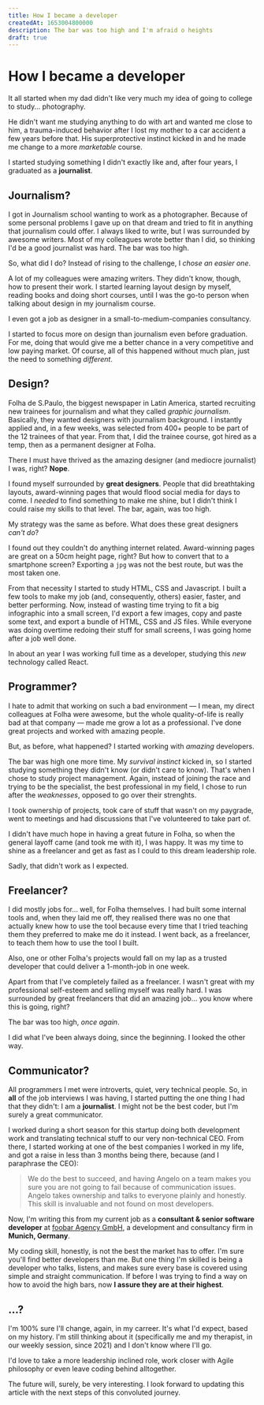 ```yaml
---
title: How I became a developer
createdAt: 1653004800000
description: The bar was too high and I'm afraid o heights
draft: true
---
```


# How I became a developer

It all started when my dad didn't like very much my idea of going to college to study... photography.

He didn't want me studying anything to do with art and wanted me close to him, a trauma-induced behavior after I lost my mother to a car accident a few years before that. His superprotective instinct kicked in and he made me change to a more _marketable_ course.

I started studying something I didn't exactly like and, after four years, I graduated as a **journalist**.

## Journalism?

I got in Journalism school wanting to work as a photographer. Because of some personal problems I gave up on that dream and tried to fit in anything that journalism could offer. I always liked to write, but I was surrounded by awesome writers. Most of my colleagues wrote better than I did, so thinking I'd be a good journalist was hard. The bar was too high.

So, what did I do? Instead of rising to the challenge, I _chose an easier one_.

A lot of my colleagues were amazing writers. They didn't know, though, how to present their work. I started learning layout design by myself, reading books and doing short courses, until I was the go-to person when talking about design in my journalism course.

I even got a job as designer in a small-to-medium-companies consultancy.

I started to focus more on design than journalism even before graduation. For me, doing that would give me a better chance in a very competitive and low paying market. Of course, all of this happened without much plan, just the need to something _different_.

## Design?

Folha de S.Paulo, the biggest newspaper in Latin America, started recruiting new trainees for journalism and what they called _graphic journalism_. Basically, they wanted designers with journalism background. I instantly applied and, in a few weeks, was selected from 400+ people to be part of the 12 trainees of that year. From that, I did the trainee course, got hired as a temp, then as a permanent designer at Folha.

There I must have thrived as the amazing designer (and mediocre journalist) I was, right? **Nope**.

I found myself surrounded by **great designers**. People that did breathtaking layouts, award-winning pages that would flood social media for days to come. I _needed_ to find something to make me shine, but I didn't think I could raise my skills to that level. The bar, again, was too high.

My strategy was the same as before. What does these great designers _can't do_?

I found out they couldn't do anything internet related. Award-winning pages are great on a 50cm height page, right? But how to convert that to a smartphone screen? Exporting a `jpg` was not the best route, but was the most taken one.

From that necessity I started to study HTML, CSS and Javascript. I built a few tools to make my job (and, consequently, others) easier, faster, and better performing. Now, instead of wasting time trying to fit a big infographic into a small screen, I'd export a few images, copy and paste some text, and export a bundle of HTML, CSS and JS files. While everyone was doing overtime redoing their stuff for small screens, I was going home after a job well done.

In about an year I was working full time as a developer, studying this _new_ technology called React.

## Programmer?

I hate to admit that working on such a bad environment — I mean, my direct colleagues at Folha were awesome, but the whole quality-of-life is really bad at that company — made me grow a lot as a professional. I've done great projects and worked with amazing people.

But, as before, what happened? I started working with _amazing_ developers.

The bar was high one more time. My _survival instinct_ kicked in, so I started studying something they didn't know (or didn't care to know). That's when I chose to study project management. Again, instead of joining the race and trying to be the specialist, the best professional in my field, I chose to run after the _weaknesses_, opposed to go over their strenghts.

I took ownership of projects, took care of stuff that wasn't on my paygrade, went to meetings and had discussions that I've volunteered to take part of.

I didn't have much hope in having a great future in Folha, so when the general layoff came (and took me with it), I was happy. It was my time to shine as a freelancer and get as fast as I could to this dream leadership role.

Sadly, that didn't work as I expected.

## Freelancer?

I did mostly jobs for... well, for Folha themselves. I had built some internal tools and, when they laid me off, they realised there was no one that actually knew how to use the tool because every time that I tried teaching them they preferred to make me do it instead. I went back, as a freelancer, to teach them how to use the tool I built.

Also, one or other Folha's projects would fall on my lap as a trusted developer that could deliver a 1-month-job in one week.

Apart from that I've completely failed as a freelancer. I wasn't great with my professional self-esteem and selling myself was really hard. I was surrounded by great freelancers that did an amazing job... you know where this is going, right?

The bar was too high, _once again_.

I did what I've been always doing, since the beginning. I looked the other way.

## Communicator?

All programmers I met were introverts, quiet, very technical people. So, in **all** of the job interviews I was having, I started putting the one thing I had that they didn't: I am a **journalist**. I might not be the best coder, but I'm surely a great communicator.

I worked during a short season for this startup doing both development work and translating technical stuff to our very non-technical CEO. From there, I started working at one of the best companies I worked in my life, and got a raise in less than 3 months being there, because (and I paraphrase the CEO):

> We do the best to succeed, and having Angelo on a team makes you sure you are not going to fail because of communication issues.
> Angelo takes ownership and talks to everyone plainly and honestly. This skill is invaluable and not found on most developers.

Now, I'm writing this from my current job as a **consultant & senior software developer** at [foobar Agency GmbH](https://www.foobar.agency), a development and consultancy firm in **Munich, Germany**.

My coding skill, honestly, is not the best the market has to offer. I'm sure you'll find better developers than me. But one thing I'm skilled is being a developer who talks, listens, and makes sure every base is covered using simple and straight communication. If before I was trying to find a way on how to avoid the high bars, now **I assure they are at their highest**.

## ...?

I'm 100% sure I'll change, again, in my carreer. It's what I'd expect, based on my history. I'm still thinking about it (specifically me and my therapist, in our weekly session, since 2021) and I don't know where I'll go.

I'd love to take a more leadership inclined role, work closer with Agile philosophy or even leave coding behind alltogether.

The future will, surely, be very interesting. I look forward to updating this article with the next steps of this convoluted journey.
